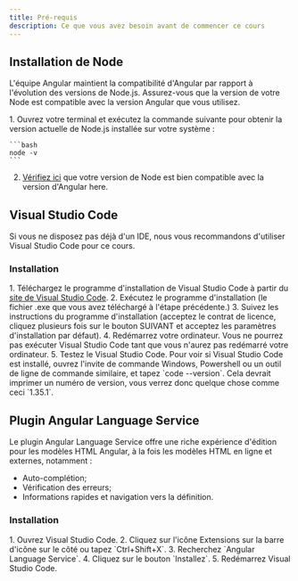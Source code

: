 ```yaml
---
title: Pré-requis
description: Ce que vous avez besoin avant de commencer ce cours
---
```



## Installation de Node

L'équipe Angular maintient la compatibilité d'Angular par rapport à l'évolution des versions de Node.js.
Assurez-vous que la version de votre Node est compatible avec la version Angular que vous utilisez.

<Steps>
1. Ouvrez votre terminal et exécutez la commande suivante pour obtenir la version actuelle de Node.js installée sur votre système :

    ```bash
    node -v
    ```

2. <a href="https://angular.dev/reference/versions#actively-supported-versions" target="_blank">Vérifiez ici</a> que votre version de Node est bien compatible avec la version d'Angular here.
</Steps>

## Visual Studio Code

Si vous ne disposez pas déjà d'un IDE, nous vous recommandons d'utiliser Visual Studio Code pour ce cours.

### Installation

<Steps>
1. Téléchargez le programme d'installation de Visual Studio Code à partir du <a href="https://code.visualstudio.com/" target="_blank">site de Visual Studio Code</a>.
2. Exécutez le programme d'installation (le fichier .exe que vous avez téléchargé à l'étape précédente.)
3. Suivez les instructions du programme d'installation (acceptez le contrat de licence, cliquez plusieurs fois sur le bouton SUIVANT et acceptez les paramètres d'installation par défaut).
4. Redémarrez votre ordinateur. Vous ne pourrez pas exécuter Visual Studio Code tant que vous n'aurez pas redémarré votre ordinateur.
5. Testez le Visual Studio Code. Pour voir si Visual Studio Code est installé, ouvrez l'invite de commande Windows, Powershell ou un outil de ligne de commande similaire, et tapez `code --version`. Cela devrait imprimer un numéro de version, vous verrez donc quelque chose comme ceci `1.35.1`.
</Steps>

## Plugin Angular Language Service

Le plugin Angular Language Service offre une riche expérience d'édition pour les modèles HTML Angular, à la fois les modèles HTML en ligne et externes, notamment :

- Auto-complétion;
- Vérification des erreurs;
- Informations rapides et navigation vers la définition.

### Installation

<Steps>
1. Ouvrez Visual Studio Code.
2. Cliquez sur l'icône Extensions sur la barre d'icône sur le côté ou tapez `Ctrl+Shift+X`.
3. Recherchez `Angular Language Service`.
4. Cliquez sur le bouton `Installez`.
5. Redémarrez Visual Studio Code.

</Steps>
